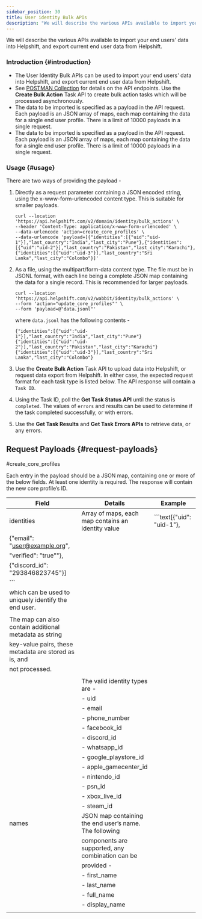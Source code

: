 ```yaml
---
sidebar_position: 30
title: User identity Bulk APIs
description: "We will describe the various APIs available to import your end users' data into Helpshift, and export current end user data from Helpshift."
---
```



<Intro>
We will describe the various APIs available to import your end users' data into Helpshift, and export current end user data from Helpshift.
</Intro>

### Introduction {#introduction}

- The User Identity Bulk APIs can be used to import your end users' data into Helpshift, and export current end user data from Helpshift.
- See [POSTMAN Collection](https://www.postman.com/helpshift) for details on the API endpoints. Use the **Create Bulk Action** Task API to create bulk
  action tasks which will be processed asynchronously.
- The data to be imported is specified as a payload in the API request. Each payload is an JSON array of maps, each map containing the data for a
  single end user profile. There is a limit of 10000 payloads in a single request.
- The data to be imported is specified as a payload in the API request. Each payload is an JSON array of maps, each map containing the data for a
  single end user profile. There is a limit of 10000 payloads in a single request.

  
### Usage {#usage}

There are two ways of providing the payload -

1. Directly as a request parameter containing a JSON encoded string, using the x-www-form-urlencoded content type. This is suitable for smaller payloads.
   
   ```text
   curl --location 'https://api.helpshift.com/v2/domain/identity/bulk_actions' \
   --header 'Content-Type: application/x-www-form-urlencoded' \
   --data-urlencode 'action=create_core_profiles' \
   --data-urlencode 'payload=[{"identities":[{"uid":"uid-1"}],"last_country":"India","last_city":"Pune"},{"identities":[{"uid":"uid-2"}],"last_country":"Pakistan","last_city":"Karachi"},
   {"identities":[{"uid":"uid-3"}],"last_country":"Sri Lanka","last_city":"Colombo"}]'
   ```
2. As a file, using the multipart/form-data content type. The file must be in JSONL format, with each line being a complete JSON map containing the data for
   a single record. This is recommended for larger payloads.
   
   ```text
   curl --location 'https://api.helpshift.com/v2/wabbit/identity/bulk_actions' \
   --form 'action="update_core_profiles"' \
   --form 'payload=@"data.jsonl"'
   ```
   where `data.jsonl` has the following contents - 
   ```text
   {"identities":[{"uid":"uid-1"}],"last_country":"India","last_city":"Pune"}
   {"identities":[{"uid":"uid-2"}],"last_country":"Pakistan","last_city":"Karachi"}
   {"identities":[{"uid":"uid-3"}],"last_country":"Sri Lanka","last_city":"Colombo"}
   ```
3. Use the **Create Bulk Action** Task API to upload data into Helpshift, or request data export from Helpshift. In either case, the expected request format for each task type is listed below.
   The API response will contain a `Task ID`.
4. Using the Task ID, poll the **Get Task Status API** until the status is `completed`. The values of `errors` and results can be used to determine if the task completed successfully, or with errors.
5. Use the **Get Task Results** and **Get Task Errors APIs** to retrieve data, or any errors.

## Request Payloads {#request-payloads}

#create_core_profiles

Each entry in the payload should be a JSON map, containing one or more of the below fields. At least one identity is required. The response will contain the new core profile’s ID.

<div className="text-sm compact ">

| Field         | Details                                                | Example                           |
| ------------- | ------------------------------------------------------ | --------------------------------- |
| identities    | Array of maps, each map contains an identity value     | ```text[{"uid": "uid-1"},         |
                                                                            {"email": "user@example.org",    |
                                                                            "verified": "true""},            |
                                                                             {"discord_id": "293846823745"}] |
|                                                                          ```                               |
|                 which can be used to uniquely identify the end user.                                       |
|                                                                                                            |
|                 The map can also contain additional metadata as string                                     |
|                 key-value pairs, these metadata are stored as is, and                                      |
|                 not processed.                                                                             |    
|                                                                                                            |
|               | The valid identity types are -                                                             |
|               | - uid                                                                                      |
|               | - email                                                                                    |
|               | - phone_number                                                                             |
|               | - facebook_id                                                                              |
|               | - discord_id                                                                               |
|               | - whatsapp_id                                                                              |
|               | - google_playstore_id                                                                      |
|               | - apple_gamecenter_id                                                                      |
|               | - nintendo_id                                                                              |
|               | - psn_id                                                                                   |
|               | - xbox_live_id                                                                             |
|               | - steam_id                                                                                 |
| names         | JSON map containing the end user’s name. The following                                     |
                | components are supported, any combination can be                                           |
                |  provided -                                                                                |
|               |  - first_name                                           |                                  |
|               |  - last_name                                            |                                  |
|               |  - full_name                                            |                                  | 
|               |  - display_name                                         |                                  | 
|               |                                                         |                                  |



</div>




   

